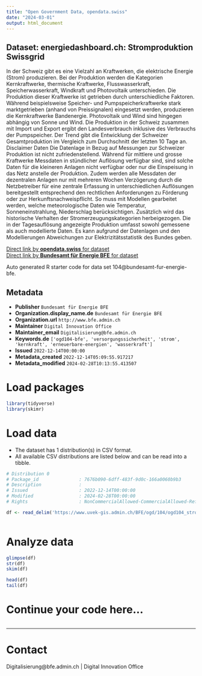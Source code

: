 ```yaml
---
title: "Open Government Data, opendata.swiss"
date: "2024-03-01"
output: html_document
---
```


## Dataset: energiedashboard.ch: Stromproduktion Swissgrid

In der Schweiz gibt es eine Vielzahl an Kraftwerken, die elektrische Energie (Strom) produzieren. Bei der Produktion werden die Kategorien Kernkraftwerke, thermische Kraftwerke, Flusswasserkraft, Speicherwasserkraft, Windkraft und Photovoltaik unterschieden. Die Produktion dieser Kraftwerke ist getrieben durch unterschiedliche Faktoren. Während beispielsweise Speicher- und Pumpspeicherkraftwerke stark marktgetrieben (anhand von Preissignalen) eingesetzt werden, produzieren die Kernkraftwerke Bandenergie. Photovoltaik und Wind sind hingegen abhängig von Sonne und Wind. Die Produktion in der Schweiz zusammen mit Import und Export ergibt den Landesverbrauch inklusive des Verbrauchs der Pumpspeicher. Der Trend gibt die Entwicklung der Schweizer Gesamtproduktion im Vergleich zum Durchschnitt der letzten 10 Tage an. Disclaimer Daten Die Datenlage in Bezug auf Messungen zur Schweizer Produktion ist nicht zufriedenstellend. Während für mittlere und grosse Kraftwerke Messdaten in stündlicher Auflösung verfügbar sind, sind solche Daten für die kleineren Anlagen nicht verfügbar oder nur die Einspeisung in das Netz anstelle der Produktion. Zudem werden alle Messdaten der dezentralen Anlagen nur mit mehreren Wochen Verzögerung durch die Netzbetreiber für eine zentrale Erfassung in unterschiedlichen Auflösungen bereitgestellt entsprechend den rechtlichen Anforderungen zu Förderung oder zur Herkunftsnachweispflicht. So muss mit Modellen gearbeitet werden, welche meteorologische Daten wie Temperatur, Sonneneinstrahlung, Niederschlag berücksichtigen. Zusätzlich wird das historische Verhalten der Stromerzeugungskategorien herbeigezogen. Die in der Tagesauflösung angezeigte Produktion umfasst sowohl gemessene als auch modellierte Daten. Es kann aufgrund der Datenlagen und den Modellierungen Abweichungen zur Elektrizitätsstatistik des Bundes geben.

[Direct link by **opendata.swiss** for dataset](https://opendata.swiss/de/dataset/energiedashboard-ch-stromproduktion-swissgrid)<br>
[Direct link by **Bundesamt für Energie BFE** for dataset](https://energiedashboard.ch)

Auto generated R starter code for data set 104@bundesamt-fur-energie-bfe.

## Metadata

- **Publisher** `Bundesamt für Energie BFE`
- **Organization.display_name.de** `Bundesamt für Energie BFE`
- **Organization.url** `http://www.bfe.admin.ch`
- **Maintainer** `Digital Innovation Office`
- **Maintainer_email** `Digitalisierung@bfe.admin.ch`
- **Keywords.de** `['ogd104-bfe', 'versorgungssicherheit', 'strom', 'kernkraft', 'erneuerbare-energien', 'wasserkraft']`
- **Issued** `2022-12-14T00:00:00`
- **Metadata_created** `2022-12-14T05:09:55.917217`
- **Metadata_modified** `2024-02-28T10:13:55.413507`


# Load packages

```r

library(tidyverse)
library(skimr)

```

# Load data

-   The dataset has 1 distribution(s) in CSV format.
-   All available CSV distributions are listed below and can be read into a tibble.

```r

# Distribution 0
# Package_id               : 7676b090-6dff-483f-9d0c-166a0060b9b3
# Description              : 
# Issued                   : 2022-12-14T00:00:00
# Modified                 : 2024-02-28T00:00:00
# Rights                   : NonCommercialAllowed-CommercialAllowed-ReferenceRequired

df <- read_delim('https://www.uvek-gis.admin.ch/BFE/ogd/104/ogd104_stromproduktion_swissgrid.csv')



```

# Analyze data

```r

glimpse(df)
str(df)
skim(df)

head(df)
tail(df)

```

# Continue your code here...

```r

```

------------------------------------------------------------------------

# Contact

Digitalisierung@bfe.admin.ch | Digital Innovation Office
